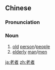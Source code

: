 ==Chinese==
{{zh-forms}}

===Pronunciation===
{{zh-pron
|m=lǎozhě
|cat=n
}}

===Noun===
{{zh-noun}}

# [[old]] [[person]]/[[people]]
# [[elderly]] [[man]]/[[men]]

[[ja:老者]]
[[zh:老者]]
